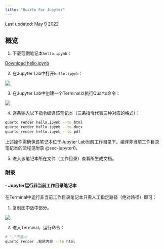 ```yaml
---
title: "Quarto For Jupyter"
---
```


Last updated: May 9 2022

## 概览

1. 下载范例笔记本``hello.ipynb``：

::: {.callout-note appearance="minimal"}
<i class="bi bi-journal-code"></i> [Download hello.ipynb](_hello.ipynb){download="hello.ipynb"}
:::

2. 在Jupyter Lab中打开``hello.ipynb``：

![](images/hello-ipynb.jpeg)

3. 在Jupyter Lab中创建一个Terminal以执行Quarto命令：

![](images/jupyter-terminal.png)

4. 逐条输入以下指令编译该笔记本（三条指令代表三种对应的格式）：

``` bash
quarto render hello.ipynb --to html
quarto render hello.ipynb --to docx
quarto render hello.ipynb --to pdf
```

上述操作需确保该笔记本位于Jupyter Lab当前工作目录下。编译非当前工作目录笔记本的流程见附录 @sec-jupyter0。

5. 进入该笔记本所在文件（工作目录）查看所生成文档。


### 附录

#### - Jupyter运行非当前工作目录笔记本 {#sec-jupyter0}

在Terminal中运行非当前工作目录笔记本只需人工指定路径（绝对路径）即可：

1. 复制图中选中部分。

![](images/select-jupyter-path.png)

2. 进入Terminal，运行命令：

``` bash
# "."不能少
quarto render .粘贴内容 --to html
```